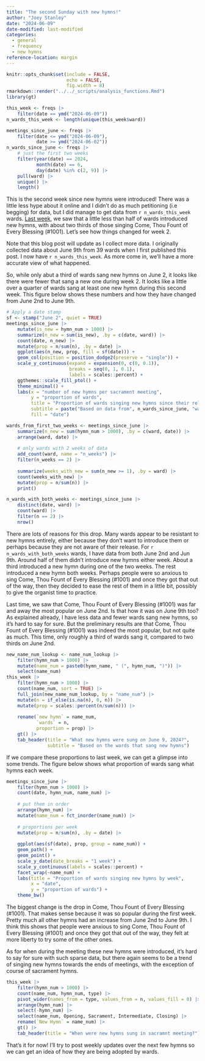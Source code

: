 ```yaml
---
title: "The second Sunday with new hymns!"
author: "Joey Stanley"
date: "2024-06-09"
date-modified: last-modified
categories: 
  - general
  - frequency
  - new hymns
reference-location: margin
---
```


```r
knitr::opts_chunk$set(include = FALSE,
                      echo = FALSE,
                      fig.width = 8)
rmarkdown::render("../../_scripts/analysis_functions.Rmd")
library(gt)
```

 

```r
this_week <- freqs |> 
    filter(date == ymd("2024-06-09"))
n_wards_this_week <- length(unique(this_week$ward))
```

```r
meetings_since_june <- freqs |> 
    filter(date <= ymd("2024-06-09"),
           date >= ymd("2024-06-02"))
n_wards_since_june <- freqs |> 
    # just the first two weeks
    filter(year(date) == 2024,
           month(date) == 6,
           day(date) %in% c(2, 9)) |> 
    pull(ward) |> 
    unique() |> 
    length()
```

This is the second week since new hymns were introduced! There was a little less hype about it online and I didn't do as much petitioning (i.e begging) for data, but I did manage to get data from `r n_wards_this_week` wards. [Last week](/posts/new_hymns_week1), we saw that a little less than half of wards introduced new hymns, with about two thirds of those singing <hymn>Come, Thou Fount of Every Blessing (#1001)</hymn>. Let's see how things changed for week 2.

::: callout-note
Note that this blog post will update as I collect more data. I originally collected data about June 9th from 39 wards when I first published this post. I now have `r n_wards_this_week`. As more come in, we'll have a more accurate view of what happened. 
:::

So, while only abut a third of wards sang new hymns on June 2, it looks like there were fewer that sang a new one during week 2. It looks like a little over a quarter of wards sang at least one new hymn during this second week. This figure below shows these numbers and how they have changed from June 2nd to June 9th.

```r
# Apply a date stamp
sf <- stamp("June 2", quiet = TRUE)
meetings_since_june |> 
    mutate(is_new = hymn_num > 1000) |> 
    summarize(n_new = sum(is_new), .by = c(date, ward)) |>
    count(date, n_new) |> 
    mutate(prop = n/sum(n), .by = date) |>
    ggplot(aes(n_new, prop, fill = sf(date))) + 
    geom_col(position = position_dodge2(preserve = "single")) + 
    scale_y_continuous(expand = expansion(0, c(0, 0.1)),
                       breaks = seq(0, 1, 0.1),
                       labels = scales::percent) + 
    ggthemes::scale_fill_ptol() + 
    theme_minimal() + 
    labs(x = "number of new hymns per sacrament meeting",
         y = "proportion of wards",
         title = "Proportion of wards singing new hymns since their release",
         subtitle = paste("Based on data from", n_wards_since_june, "wards"),
         fill = "date")
```

```r
wards_from_first_two_weeks <- meetings_since_june |> 
    summarize(n_new = sum(hymn_num > 1000), .by = c(ward, date)) |> 
    arrange(ward, date) |> 
    
    # only wards with 2 weeks of data
    add_count(ward, name = "n_weeks") |> 
    filter(n_weeks == 2) |> 
    
    summarize(weeks_with_new = sum(n_new >= 1), .by = ward) |> 
    count(weeks_with_new) |> 
    mutate(prop = n/sum(n)) |> 
    print()
```

```r
n_wards_with_both_weeks <- meetings_since_june |> 
    distinct(date, ward) |> 
    count(ward) |> 
    filter(n == 2) |> 
    nrow()
```


There are lots of reasons for this drop. Many wards appear to be resistant to new hymns entirely, either because they don't want to introduce them or perhaps because they are not aware of their release. For `r n_wards_with_both_weeks` wards, I have data from both June 2nd and Jun 9th. Around half of them didn't introduce new hymns either week. About a third introduced a new hymn during one of the two weeks. The rest introduced a new hymn both weeks. Perhaps people were so anxious to sing <hymn>Come, Thou Fount of Every Blessing (#1001)</hymn> and once they got that out of the way, then they decided to ease the rest of them in a little bit, possibly to give the organist time to practice. 

Last time, we saw that <hymn>Come, Thou Fount of Every Blessing (#1001)</hymn> was far and away the most popular on June 2nd. Is that how it was on June 9th too? As explained already, I have less data and fewer wards sang new hymns, so it's hard to say for sure. But the preliminary results are that <hymn>Come, Thou Fount of Every Blessing (#1001)</hymn> was indeed the most popular, but not quite as much. This time, only roughly a third of wards sang it, compared to two thirds on June 2nd.  

```r
new_name_num_lookup <- name_num_lookup |> 
    filter(hymn_num > 1000) |> 
    mutate(name_num = paste0(hymn_name, " (", hymn_num, ")")) |> 
    select(name_num)
this_week |> 
    filter(hymn_num > 1000) |> 
    count(name_num, sort = TRUE) |> 
    full_join(new_name_num_lookup, by = "name_num") |>
    mutate(n = if_else(is.na(n), 0, n)) |> 
    mutate(prop = scales::percent(n/sum(n))) |>
    
    rename(`new hymn` = name_num,
           `wards` = n,
           proportion = prop) |> 
    gt() |> 
    tab_header(title = "What new hymns were sung on June 9, 2024?",
               subtitle = "Based on the wards that sang new hymns")
```

If we compare these proportions to last week, we can get a glimpse into some trends. The figure below shows what proportion of wards sang what hymns each week.

```r
meetings_since_june |> 
    filter(hymn_num > 1000) |> 
    count(date, hymn_num, name_num) |> 
    
    # put them in order
    arrange(hymn_num) |> 
    mutate(name_num = fct_inorder(name_num)) |> 
    
    # proportions per week
    mutate(prop = n/sum(n), .by = date) |> 
    
    ggplot(aes(sf(date), prop, group = name_num)) + 
    geom_path() + 
    geom_point() + 
    scale_y_date(date_breaks = "1 week") + 
    scale_y_continuous(labels = scales::percent) + 
    facet_wrap(~name_num) + 
    labs(title = "Proportion of wards singing new hymns by week",
         x = "date",
         y = "proportion of wards") + 
    theme_bw()

```

The biggest change is the drop in <hymn>Come, Thou Fount of Every Blessing (#1001)</hymn>. That makes sense because it was so popular during the first week. Pretty much all other hymns had an increase from June 2nd to June 9th. I think this shows that people were anxious to sing <hymn>Come, Thou Fount of Every Blessing (#1001)</hymn> and once they got that out of the way, they felt at more liberty to try some of the other ones.  

As for when during the meeting these new hymns were introduced, it's hard to say for sure with such sparse data, but there again seems to be a trend of singing new hymns towards the ends of meetings, with the exception of course of sacrament hymns. 

```r
this_week |> 
    filter(hymn_num > 1000) |> 
    count(name_num, hymn_num, type) |> 
    pivot_wider(names_from = type, values_from = n, values_fill = 0) |> 
    arrange(hymn_num) |> 
    select(-hymn_num) |> 
    select(name_num, Opening, Sacrament, Intermediate, Closing) |> 
    rename(`New Hymn` = name_num) |> 
    gt() |> 
    tab_header(title = "When were new hymns sung in sacramnt meeting?")
```

That's it for now! I'll try to post weekly updates over the next few hymns so we can get an idea of how they are being adopted by wards. 